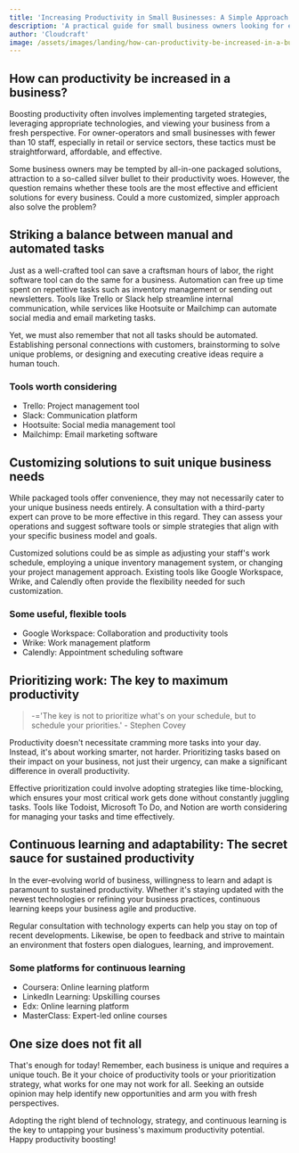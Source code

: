 ```yaml
---
title: 'Increasing Productivity in Small Businesses: A Simple Approach'
description: 'A practical guide for small business owners looking for effective ways to increase productivity without complex industrial practices.'
author: 'Cloudcraft'
image: /assets/images/landing/how-can-productivity-be-increased-in-a-business.jpg  
---
```


## How can productivity be increased in a business?

Boosting productivity often involves implementing targeted strategies, leveraging appropriate technologies, and viewing your business from a fresh perspective. For owner-operators and small businesses with fewer than 10 staff, especially in retail or service sectors, these tactics must be straightforward, affordable, and effective.

Some business owners may be tempted by all-in-one packaged solutions, attraction to a so-called silver bullet to their productivity woes. However, the question remains whether these tools are the most effective and efficient solutions for every business. Could a more customized, simpler approach also solve the problem?

<ServicesBlurb />

## Striking a balance between manual and automated tasks

Just as a well-crafted tool can save a craftsman hours of labor, the right software tool can do the same for a business. Automation can free up time spent on repetitive tasks such as inventory management or sending out newsletters. Tools like Trello or Slack help streamline internal communication, while services like Hootsuite or Mailchimp can automate social media and email marketing tasks. 

Yet, we must also remember that not all tasks should be automated. Establishing personal connections with customers, brainstorming to solve unique problems, or designing and executing creative ideas require a human touch.

### Tools worth considering

 * Trello: Project management tool
 * Slack: Communication platform
 * Hootsuite: Social media management tool
 * Mailchimp: Email marketing software

## Customizing solutions to suit unique business needs

While packaged tools offer convenience, they may not necessarily cater to your unique business needs entirely. A consultation with a third-party expert can prove to be more effective in this regard. They can assess your operations and suggest software tools or simple strategies that align with your specific business model and goals.

Customized solutions could be as simple as adjusting your staff's work schedule, employing a unique inventory management system, or changing your project management approach. Existing tools like Google Workspace, Wrike, and Calendly often provide the flexibility needed for such customization.

### Some useful, flexible tools

* Google Workspace: Collaboration and productivity tools
* Wrike: Work management platform
* Calendly: Appointment scheduling software

<GetStartedBlurb />

## Prioritizing work: The key to maximum productivity

<blockquote>-='The key is not to prioritize what's on your schedule, but to schedule your priorities.' - Stephen Covey</blockquote>

Productivity doesn't necessitate cramming more tasks into your day. Instead, it's about working smarter, not harder. Prioritizing tasks based on their impact on your business, not just their urgency, can make a significant difference in overall productivity.

Effective prioritization could involve adopting strategies like time-blocking, which ensures your most critical work gets done without constantly juggling tasks. Tools like Todoist, Microsoft To Do, and Notion are worth considering for managing your tasks and time effectively.

## Continuous learning and adaptability: The secret sauce for sustained productivity

In the ever-evolving world of business, willingness to learn and adapt is paramount to sustained productivity. Whether it's staying updated with the newest technologies or refining your business practices, continuous learning keeps your business agile and productive.

Regular consultation with technology experts can help you stay on top of recent developments. Likewise, be open to feedback and strive to maintain an environment that fosters open dialogues, learning, and improvement.

### Some platforms for continuous learning

 * Coursera: Online learning platform
 * LinkedIn Learning: Upskilling courses
 * Edx: Online learning platform
 * MasterClass: Expert-led online courses

## One size does not fit all

That's enough for today! Remember, each business is unique and requires a unique touch. Be it your choice of productivity tools or your prioritization strategy, what works for one may not work for all. Seeking an outside opinion may help identify new opportunities and arm you with fresh perspectives. 

Adopting the right blend of technology, strategy, and continuous learning is the key to untapping your business's maximum productivity potential. Happy productivity boosting!